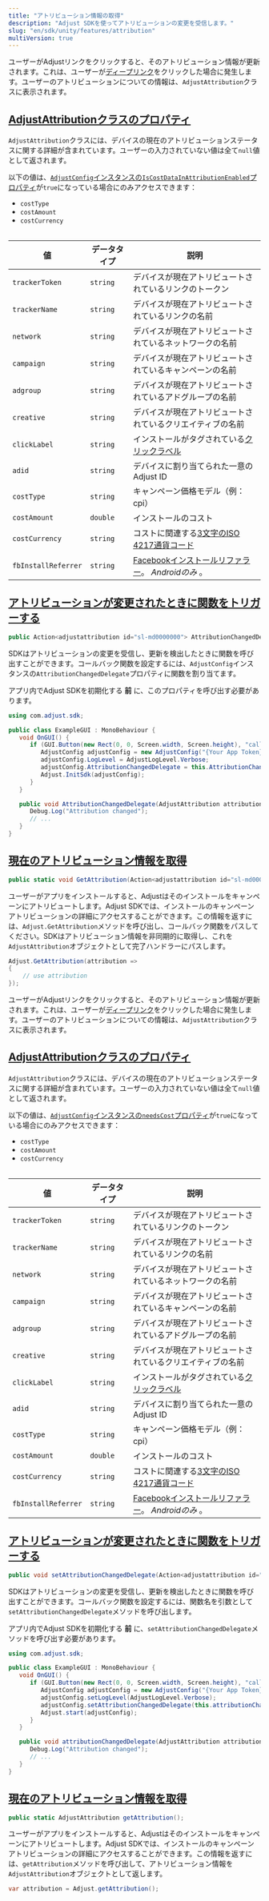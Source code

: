 ```yaml
---
title: "アトリビューション情報の取得"
description: "Adjust SDKを使ってアトリビューションの変更を受信します。"
slug: "en/sdk/unity/features/attribution"
multiVersion: true
---
```

<sdkversion version="v5"> 

ユーザーがAdjustリンクをクリックすると、そのアトリビューション情報が更新されます。これは、ユーザーが[ディープリンク](https://help.adjust.com/en/article/deep-links)をクリックした場合に発生します。ユーザーのアトリビューションについての情報は、`AdjustAttribution`クラスに表示されます。

[AdjustAttributionクラスのプロパティ](adjustattribution-class-properties)
----------------------------------------------------------------

`AdjustAttribution`クラスには、デバイスの現在のアトリビューションステータスに関する詳細が含まれています。ユーザーの入力されていない値は全て`null`値として返されます。
<callout type="note"> 

以下の値は、[`AdjustConfig`インスタンスの`IsCostDataInAttributionEnabled`プロパティ](/en/sdk/android/configuration#enable-cost-data-sending)が`true`になっている場合にのみアクセスできます：

* `costType`
* `costAmount`
* `costCurrency`

</Callout> <table> 

|          値          |  データタイプ  |                                                  説明                                                  |
|---------------------|----------|------------------------------------------------------------------------------------------------------|
| `trackerToken`      | `string` | デバイスが現在アトリビュートされているリンクのトークン                                                                          |
| `trackerName`       | `string` | デバイスが現在アトリビュートされているリンクの名前                                                                            |
| `network`           | `string` | デバイスが現在アトリビュートされているネットワークの名前                                                                         |
| `campaign`          | `string` | デバイスが現在アトリビュートされているキャンペーンの名前                                                                         |
| `adgroup`           | `string` | デバイスが現在アトリビュートされているアドグループの名前                                                                         |
| `creative`          | `string` | デバイスが現在アトリビュートされているクリエイティブの名前                                                                        |
| `clickLabel`        | `string` | インストールがタグされている[クリックラベル](https://help.adjust.com/en/article/user-rewards)                             |
| `adid`              | `string` | デバイスに割り当てられた一意のAdjust ID                                                                             |
| `costType`          | `string` | キャンペーン価格モデル（例：cpi）                                                                                   |
| `costAmount`        | `double` | インストールのコスト                                                                                           |
| `costCurrency`      | `string` | コストに関連する[3文字のISO 4217通貨コード](https://www.iban.com/currency-codes)                                     |
| `fbInstallReferrer` | `string` | [Facebookインストールリファラー](https://developers.facebook.com/docs/app-ads/install-referrer/)。 *Androidのみ* 。 |

</Table> 

[アトリビューションが変更されたときに関数をトリガーする](trigger-a-function-when-attribution-changes)
--------------------------------------------------------------------------

<codeblock title="プロパティ宣言"> 

```cs
public Action<adjustattribution id="sl-md0000000"> AttributionChangedDelegate { get; set; }
```

</CodeBlock> 

SDKはアトリビューションの変更を受信し、更新を検出したときに関数を呼び出すことができます。コールバック関数を設定するには、`AdjustConfig`インスタンスの`AttributionChangedDelegate`プロパティに関数を割り当てます。
<callout type="important"> 

アプリ内でAdjust SDKを初期化する **前** に、このプロパティを呼び出す必要があります。
</Callout> <codeblock highlight="{range: 8}, {range: 13-16}"> 

```cs
using com.adjust.sdk;

public class ExampleGUI : MonoBehaviour {
   void OnGUI() {
      if (GUI.Button(new Rect(0, 0, Screen.width, Screen.height), "callback")) {
         AdjustConfig adjustConfig = new AdjustConfig("{Your App Token}", AdjustEnvironmentSandbox);
         adjustConfig.LogLevel = AdjustLogLevel.Verbose;
         adjustConfig.AttributionChangedDelegate = this.AttributionChangedDelegate;
         Adjust.InitSdk(adjustConfig);
      }
   }

   public void AttributionChangedDelegate(AdjustAttribution attribution) {
      Debug.Log("Attribution changed");
      // ...
   }
}
```

</CodeBlock> 

[現在のアトリビューション情報を取得](get-current-attribution-information)
--------------------------------------------------------

<codeblock title="メソッドシグネチャー"> 

```cs
public static void GetAttribution(Action<adjustattribution id="sl-md0000000"> callback)
```

</CodeBlock> 

ユーザーがアプリをインストールすると、Adjustはそのインストールをキャンペーンにアトリビュートします。Adjust SDKでは、インストールのキャンペーンアトリビューションの詳細にアクセスすることができます。この情報を返すには、`Adjust.GetAttribution`メソッドを呼び出し、コールバック関数をパスしてください。SDKはアトリビューション情報を非同期的に取得し、これを`AdjustAttribution`オブジェクトとして完了ハンドラーにパスします。

```cs
Adjust.GetAttribution(attribution =>
{
    // use attribution
});
```

</SdkVersion> <sdkversion version="v4"> 

ユーザーがAdjustリンクをクリックすると、そのアトリビューション情報が更新されます。これは、ユーザーが[ディープリンク](https://help.adjust.com/en/article/deep-links)をクリックした場合に発生します。ユーザーのアトリビューションについての情報は、`AdjustAttribution`クラスに表示されます。

[AdjustAttributionクラスのプロパティ](adjustattribution-class-properties)
----------------------------------------------------------------

`AdjustAttribution`クラスには、デバイスの現在のアトリビューションステータスに関する詳細が含まれています。ユーザーの入力されていない値は全て`null`値として返されます。
<callout type="note"> 

以下の値は、[`AdjustConfig`インスタンスの`needsCost`プロパティ](/en/sdk/android/configuration#enable-cost-data-sending)が`true`になっている場合にのみアクセスできます：

* `costType`
* `costAmount`
* `costCurrency`

</Callout> <table> 

|          値          |  データタイプ  |                                                  説明                                                  |
|---------------------|----------|------------------------------------------------------------------------------------------------------|
| `trackerToken`      | `string` | デバイスが現在アトリビュートされているリンクのトークン                                                                          |
| `trackerName`       | `string` | デバイスが現在アトリビュートされているリンクの名前                                                                            |
| `network`           | `string` | デバイスが現在アトリビュートされているネットワークの名前                                                                         |
| `campaign`          | `string` | デバイスが現在アトリビュートされているキャンペーンの名前                                                                         |
| `adgroup`           | `string` | デバイスが現在アトリビュートされているアドグループの名前                                                                         |
| `creative`          | `string` | デバイスが現在アトリビュートされているクリエイティブの名前                                                                        |
| `clickLabel`        | `string` | インストールがタグされている[クリックラベル](https://help.adjust.com/en/article/user-rewards)                             |
| `adid`              | `string` | デバイスに割り当てられた一意のAdjust ID                                                                             |
| `costType`          | `string` | キャンペーン価格モデル（例：cpi）                                                                                   |
| `costAmount`        | `double` | インストールのコスト                                                                                           |
| `costCurrency`      | `string` | コストに関連する[3文字のISO 4217通貨コード](https://www.iban.com/currency-codes)                                     |
| `fbInstallReferrer` | `string` | [Facebookインストールリファラー](https://developers.facebook.com/docs/app-ads/install-referrer/)。 *Androidのみ* 。 |

</Table> 

[アトリビューションが変更されたときに関数をトリガーする](trigger-a-function-when-attribution-changes)
--------------------------------------------------------------------------

<codeblock title="メソッドシグネチャー"> 

```cs
public void setAttributionChangedDelegate(Action<adjustattribution id="sl-md0000000"> attributionChangedDelegate, string sceneName = "Adjust");
```

</CodeBlock> 

SDKはアトリビューションの変更を受信し、更新を検出したときに関数を呼び出すことができます。コールバック関数を設定するには、関数名を引数として`setAttributionChangedDelegate`メソッドを呼び出します。
<callout type="important"> 

アプリ内でAdjust SDKを初期化する **前** に、`setAttributionChangedDelegate`メソッドを呼び出す必要があります。
</Callout> <codeblock highlight="{range: 8}, {range: 13-16}"> 

```cs
using com.adjust.sdk;

public class ExampleGUI : MonoBehaviour {
   void OnGUI() {
      if (GUI.Button(new Rect(0, 0, Screen.width, Screen.height), "callback")) {
         AdjustConfig adjustConfig = new AdjustConfig("{Your App Token}", AdjustEnvironmentSandbox);
         adjustConfig.setLogLevel(AdjustLogLevel.Verbose);
         adjustConfig.setAttributionChangedDelegate(this.attributionChangedDelegate);
         Adjust.start(adjustConfig);
      }
   }

   public void attributionChangedDelegate(AdjustAttribution attribution) {
      Debug.Log("Attribution changed");
      // ...
   }
}
```

</CodeBlock> 

[現在のアトリビューション情報を取得](get-current-attribution-information)
--------------------------------------------------------

<codeblock title="メソッドシグネチャー"> 

```cs
public static AdjustAttribution getAttribution();
```

</CodeBlock> 

ユーザーがアプリをインストールすると、Adjustはそのインストールをキャンペーンにアトリビュートします。Adjust SDKでは、インストールのキャンペーンアトリビューションの詳細にアクセスすることができます。この情報を返すには、`getAttribution`メソッドを呼び出して、アトリビューション情報を`AdjustAttribution`オブジェクトとして返します。

```cs
var attribution = Adjust.getAttribution();
```

</SdkVersion>

